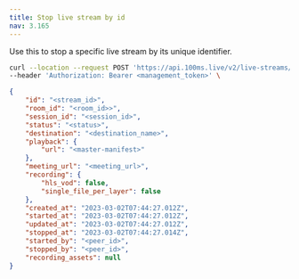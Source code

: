 ```yaml
---
title: Stop live stream by id
nav: 3.165
---
```


Use this to stop a specific live stream by its unique identifier.

<PostRequest title="https://api.100ms.live/v2/live-streams/<stream_id>/stop" />
<Request id="req-0">

```bash
curl --location --request POST 'https://api.100ms.live/v2/live-streams/<stream_id>/stop' \
--header 'Authorization: Bearer <management_token>' \
```

</Request>
<ResponseBox id="res-0" status="200 OK">

```json
{
    "id": "<stream_id>",
    "room_id": "<room_id>>",
    "session_id": "<session_id>",
    "status": "<status>",
    "destination": "<destination_name>",
    "playback": {
        "url": "<master-manifest>"
    },
    "meeting_url": "<meeting_url>",
    "recording": {
        "hls_vod": false,
        "single_file_per_layer": false
    },
    "created_at": "2023-03-02T07:44:27.012Z",
    "started_at": "2023-03-02T07:44:27.012Z",
    "updated_at": "2023-03-02T07:44:27.012Z",
    "stopped_at": "2023-03-02T07:44:27.014Z",
    "started_by": "<peer_id>",
    "stopped_by": "<peer_id>",
    "recording_assets": null
}
```

</ResponseBox>
